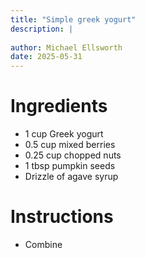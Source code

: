 ```yaml
---
title: "Simple greek yogurt"
description: |
  
author: Michael Ellsworth
date: 2025-05-31
---
```


# Ingredients
- 1 cup Greek yogurt
- 0.5 cup mixed berries
- 0.25 cup chopped nuts
- 1 tbsp pumpkin seeds
- Drizzle of agave syrup

# Instructions
- Combine